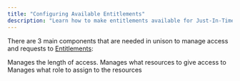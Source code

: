 ```yaml
---
title: "Configuring Available Entitlements"
description: "Learn how to make entitlements available for Just-In-Time (JIT) access."
---
```



There are 3 main components that are needed in unison to manage access and requests to [Entitlements](/setup/glossary#entitlement):


<LinkCard title="Workflows" href="/config/workflows">
  Manages the length of access.
</LinkCard>
<LinkCard title="Selectors" href="/config/selectors">
  Manages what resources to give access to
</LinkCard>
<LinkCard title="Availabilities" href="/config/availabilities">
  Manages what role to assign to the resources
</LinkCard>
